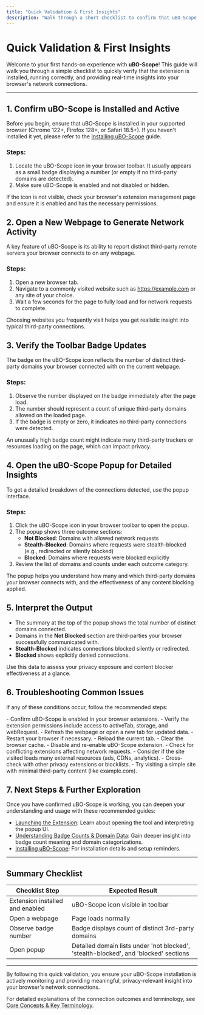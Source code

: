 ```yaml
---
title: "Quick Validation & First Insights"
description: "Walk through a short checklist to confirm that uBO-Scope is running correctly: open a new page, observe reported domains, and verify the live badge updates. This page empowers users to validate their setup with practical steps for immediate feedback."
---
```


# Quick Validation & First Insights

Welcome to your first hands-on experience with **uBO-Scope**! This guide will walk you through a simple checklist to quickly verify that the extension is installed, running correctly, and providing real-time insights into your browser's network connections.

---

## 1. Confirm uBO-Scope is Installed and Active

Before you begin, ensure that uBO-Scope is installed in your supported browser (Chrome 122+, Firefox 128+, or Safari 18.5+). If you haven't installed it yet, please refer to the [Installing uBO-Scope](../setup-install/install-browser) guide.

### Steps:

1. Locate the uBO-Scope icon in your browser toolbar. It usually appears as a small badge displaying a number (or empty if no third-party domains are detected).
2. Make sure uBO-Scope is enabled and not disabled or hidden.

<Tip>
If the icon is not visible, check your browser's extension management page and ensure it is enabled and has the necessary permissions.
</Tip>

## 2. Open a New Webpage to Generate Network Activity

A key feature of uBO-Scope is its ability to report distinct third-party remote servers your browser connects to on any webpage.

### Steps:

1. Open a new browser tab.
2. Navigate to a commonly visited website such as https://example.com or any site of your choice.
3. Wait a few seconds for the page to fully load and for network requests to complete.

<Tip>
Choosing websites you frequently visit helps you get realistic insight into typical third-party connections.
</Tip>

## 3. Verify the Toolbar Badge Updates

The badge on the uBO-Scope icon reflects the number of distinct third-party domains your browser connected with on the current webpage.

### Steps:

1. Observe the number displayed on the badge immediately after the page load.
2. The number should represent a count of unique third-party domains allowed on the loaded page.
3. If the badge is empty or zero, it indicates no third-party connections were detected.

<Warning>
An unusually high badge count might indicate many third-party trackers or resources loading on the page, which can impact privacy.
</Warning>

## 4. Open the uBO-Scope Popup for Detailed Insights

To get a detailed breakdown of the connections detected, use the popup interface.

### Steps:

1. Click the uBO-Scope icon in your browser toolbar to open the popup.
2. The popup shows three outcome sections:
   - **Not Blocked**: Domains with allowed network requests
   - **Stealth-Blocked**: Domains where requests were stealth-blocked (e.g., redirected or silently blocked)
   - **Blocked**: Domains where requests were blocked explicitly
3. Review the list of domains and counts under each outcome category.

<Info>
The popup helps you understand how many and which third-party domains your browser connects with, and the effectiveness of any content blocking applied.
</Info>

## 5. Interpret the Output

- The summary at the top of the popup shows the total number of distinct domains connected.
- Domains in the **Not Blocked** section are third-parties your browser successfully communicated with.
- **Stealth-Blocked** indicates connections blocked silently or redirected.
- **Blocked** shows explicitly denied connections.

<Tip>
Use this data to assess your privacy exposure and content blocker effectiveness at a glance.
</Tip>

## 6. Troubleshooting Common Issues

If any of these conditions occur, follow the recommended steps:

<AccordionGroup title="Common Issues During Quick Validation">
<Accordion title="No Badge or Popup Data Appears">
- Confirm uBO-Scope is enabled in your browser extensions.
- Verify the extension permissions include access to activeTab, storage, and webRequest.
- Refresh the webpage or open a new tab for updated data.
- Restart your browser if necessary.
</Accordion>
<Accordion title="Badge Count Stuck or Not Updating">
- Reload the current tab.
- Clear the browser cache.
- Disable and re-enable uBO-Scope extension.
- Check for conflicting extensions affecting network requests.
</Accordion>
<Accordion title="Unusual High Badge Count">
- Consider if the site visited loads many external resources (ads, CDNs, analytics).
- Cross-check with other privacy extensions or blocklists.
- Try visiting a simple site with minimal third-party content (like example.com).
</Accordion>
</AccordionGroup>

## 7. Next Steps & Further Exploration

Once you have confirmed uBO-Scope is working, you can deepen your understanding and usage with these recommended guides:

- [Launching the Extension](../first-run-usage/launch-extension): Learn about opening the tool and interpreting the popup UI.
- [Understanding Badge Counts & Domain Data](../first-run-usage/interpreting-badge): Gain deeper insight into badge count meaning and domain categorizations.
- [Installing uBO-Scope](../setup-install/install-browser): For installation details and setup reminders.

---

## Summary Checklist

| Checklist Step | Expected Result |
|----------------|-----------------|
| Extension installed and enabled | uBO-Scope icon visible in toolbar |
| Open a webpage | Page loads normally |
| Observe badge number | Badge displays count of distinct 3rd-party domains |
| Open popup | Detailed domain lists under 'not blocked', 'stealth-blocked', and 'blocked' sections |

---

By following this quick validation, you ensure your uBO-Scope installation is actively monitoring and providing meaningful, privacy-relevant insight into your browser's network connections.

For detailed explanations of the connection outcomes and terminology, see [Core Concepts & Key Terminology](/overview/architecture-concepts-features/core-concepts-terminology).